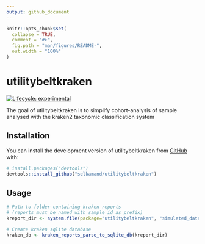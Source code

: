 ```yaml
---
output: github_document
---
```


<!-- README.md is generated from README.Rmd. Please edit that file -->

```r
knitr::opts_chunk$set(
  collapse = TRUE,
  comment = "#>",
  fig.path = "man/figures/README-",
  out.width = "100%"
)
```

# utilitybeltkraken

<!-- badges: start -->
[![Lifecycle: experimental](https://img.shields.io/badge/lifecycle-experimental-orange.svg)](https://lifecycle.r-lib.org/articles/stages.html#experimental)
<!-- badges: end -->

The goal of utilitybeltkraken is to simplify cohort-analysis of sample analysed with the kraken2 taxonomic classification system

## Installation

You can install the development version of utilitybeltkraken from [GitHub](https://github.com/) with:

``` r
# install.packages("devtools")
devtools::install_github("selkamand/utilitybeltkraken")
```

## Usage


```r
# Path to folder containing kraken reports 
# (reports must be named with sample_id as prefix)
kreport_dir <- system.file(package="utilitybeltkraken", "simulated_data/simulated_kraken_reports_inc_zero_counts/")

# Create kraken sqlite database
kraken_db <- kraken_reports_parse_to_sqlite_db(kreport_dir)
```

